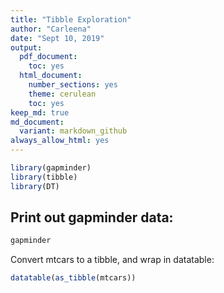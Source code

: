 ```yaml
---
title: "Tibble Exploration"
author: "Carleena"
date: "Sept 10, 2019"
output:
  pdf_document:
    toc: yes
  html_document:
    number_sections: yes
    theme: cerulean
    toc: yes
keep_md: true
md_document:
  variant: markdown_github
always_allow_html: yes
---
```

```r
library(gapminder)
library(tibble)
library(DT)
```

## Print out gapminder data:

```r
gapminder
```

<!--this is a comment-->

Convert mtcars to a tibble, and wrap in datatable:

```r
datatable(as_tibble(mtcars))
```

